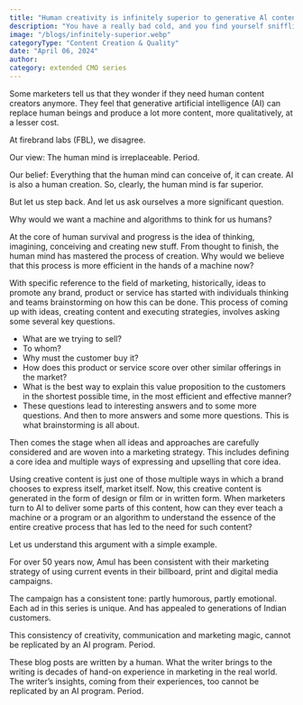 ```yaml
---
title: "Human creativity is infinitely superior to generative Al content"
description: "You have a really bad cold, and you find yourself sniffling into a handkerchief."
image: "/blogs/infinitely-superior.webp"
categoryType: "Content Creation & Quality"
date: "April 06, 2024"
author:
category: extended CMO series
---
```


Some marketers tell us that they wonder if they need human content creators anymore. They feel that generative artificial intelligence (AI) can replace human beings and produce a lot more content, more qualitatively, at a lesser cost.

At firebrand labs (FBL), we disagree.

Our view: The human mind is irreplaceable. Period.

Our belief: Everything that the human mind can conceive of, it can create. AI is also a human creation. So, clearly, the human mind is far superior.

But let us step back. And let us ask ourselves a more significant question.

Why would we want a machine and algorithms to think for us humans?

At the core of human survival and progress is the idea of thinking, imagining, conceiving and creating new stuff. From thought to finish, the human mind has mastered the process of creation. Why would we believe that this process is more efficient in the hands of a machine now?

With specific reference to the field of marketing, historically, ideas to promote any brand, product or service has started with individuals thinking and teams brainstorming on how this can be done. This process of coming up with ideas, creating content and executing strategies, involves asking some several key questions.

- What are we trying to sell?
- To whom?
- Why must the customer buy it?
- How does this product or service score over other similar offerings in the market?
- What is the best way to explain this value proposition to the customers in the shortest possible time, in the most efficient and effective manner?
- These questions lead to interesting answers and to some more questions. And then to more answers and some more questions. This is what brainstorming is all about.

Then comes the stage when all ideas and approaches are carefully considered and are woven into a marketing strategy. This includes defining a core idea and multiple ways of expressing and upselling that core idea.

Using creative content is just one of those multiple ways in which a brand chooses to express itself, market itself. Now, this creative content is generated in the form of design or film or in written form. When marketers turn to AI to deliver some parts of this content, how can they ever teach a machine or a program or an algorithm to understand the essence of the entire creative process that has led to the need for such content?

Let us understand this argument with a simple example.

For over 50 years now, Amul has been consistent with their marketing strategy of using current events in their billboard, print and digital media campaigns.

The campaign has a consistent tone: partly humorous, partly emotional. Each ad in this series is unique. And has appealed to generations of Indian customers.

This consistency of creativity, communication and marketing magic, cannot be replicated by an AI program. Period.

These blog posts are written by a human. What the writer brings to the writing is decades of hand-on experience in marketing in the real world. The writer’s insights, coming from their experiences, too cannot be replicated by an AI program. Period.
